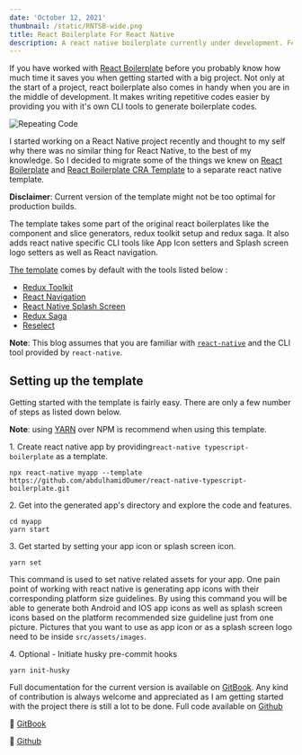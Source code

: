```yaml
---
date: 'October 12, 2021'
thumbnail: /static/RNTSB-wide.png
title: React Boilerplate For React Native
description: A react native boilerplate currently under development. Feature of the boilerplate currently includes slice and component generation as well as Splash Screen logo and App Icon setters.
---
```


If you have worked with [React Boilerplate](https://www.reactboilerplate.com/) before you probably know how much time it saves you when getting started with a big project. Not only at the start of a project, react boilerplate also comes in handy when you are in the middle of development. It makes writing repetitive codes easier by providing you with it's own CLI tools to generate boilerplate codes.

![Repeating Code](https://dev-to-uploads.s3.amazonaws.com/uploads/articles/fltag4gc03w8d9ykm6c4.gif)

I started working on a React Native project recently and thought to my self why there was no similar thing for React Native, to the best of my knowledge. So I decided to migrate some of the things we knew on [React Boilerplate](https://www.reactboilerplate.com/) and [React Boilerplate CRA Template](https://github.com/react-boilerplate/react-boilerplate-cra-template) to a separate react native template.

**Disclaimer**: Current version of the template might not be too optimal for production builds.

The template takes some part of the original react boilerplates like the component and slice generators, redux toolkit setup and redux saga. It also adds react native specific CLI tools like App Icon setters and Splash screen logo setters as well as React navigation.

[The template](https://github.com/abdulhamidOumer/react-native-typescript-boilerplate) comes by default with the tools listed below :

- [Redux Toolkit](https://redux-toolkit.js.org/)
- [React Navigation](https://reactnavigation.org/)
- [React Native Splash Screen](https://www.npmjs.com/package/react-native-splash-screen)
- [Redux Saga](https://redux-saga.js.org/)
- [Reselect](https://github.com/reduxjs/reselect)

**Note**: This blog assumes that you are familiar with [`react-native`](https://reactnative.dev/) and the CLI tool provided by `react-native`.

## Setting up the template

Getting started with the template is fairly easy. There are only a few number of steps as listed down below.

**Note**: using [YARN](https://yarnpkg.com/) over NPM is recommend when using this template.

1\. Create react native app by providing`react-native typescript-boilerplate` as a template.

```
npx react-native myapp --template https://github.com/abdulhamidOumer/react-native-typescript-boilerplate.git
```

2\. Get into the generated app's directory and explore the code and features.

```
cd myapp
yarn start
```

3\. Get started by setting your app icon or splash screen icon.

```
yarn set
```

This command is used to set native related assets for your app. One pain point of working with react native is generating app icons with their corresponding platform size guidelines. By using this command you will be able to generate both Android and IOS app icons as well as splash screen icons based on the platform recommended size guideline just from one picture. Pictures that you want to use as app icon or as a splash screen logo need to be inside `src/assets/images`.

4\. Optional - Initiate husky pre-commit hooks

```
yarn init-husky
```

Full documentation for the current version is available on [GitBook](https://abdulhamidoumer.gitbook.io/rn-ts-boilerplate/). Any kind of contribution is always welcome and appreciated as I am getting started with the project there is still a lot to be done. Full code available on [Github](https://github.com/abdulhamidOumer/react-native-typescript-boilerplate)

📖 [GitBook](https://abdulhamidoumer.gitbook.io/rn-ts-boilerplate/)

🚀 [Github](https://github.com/abdulhamidOumer/react-native-typescript-boilerplate)
